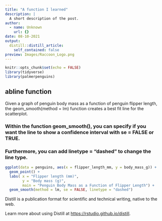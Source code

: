 ```yaml
---
title: "A function I learned"
description: |
  A short description of the post.
author:
  - name: Unknown
    url: {}
date: 08-10-2021
output:
  distill::distill_article:
    self_contained: false
preview: Images/Raccoon_Logo.png
---
```



```r
knitr::opts_chunk$set(echo = FALSE)
library(tidyverse)
library(palmerpenguins)
```

## abline function

Given a graph of penguin body mass as a function of penguin flipper length, the geom_smooth(method = lm) function creates a best fit line for the scatterplot.

### Within the function geom_smooth(), you can specify if you want the line to show a confidence interval with se = FALSE or TRUE.

### Furthermore, you can add linetype = "dashed" to change the line type.

```r
ggplot(data = penguins, aes(x = flipper_length_mm, y = body_mass_g)) +
  geom_point() +
  labs( x = "Flipper length (mm)", 
        y = "Body mass (g)", 
        main = "Penguin Body Mass as a Function of Flipper Length") +
  geom_smooth(method = lm, se = FALSE, linetype = "dashed")

```



Distill is a publication format for scientific and technical writing, native to the web.

Learn more about using Distill at <https://rstudio.github.io/distill>.


